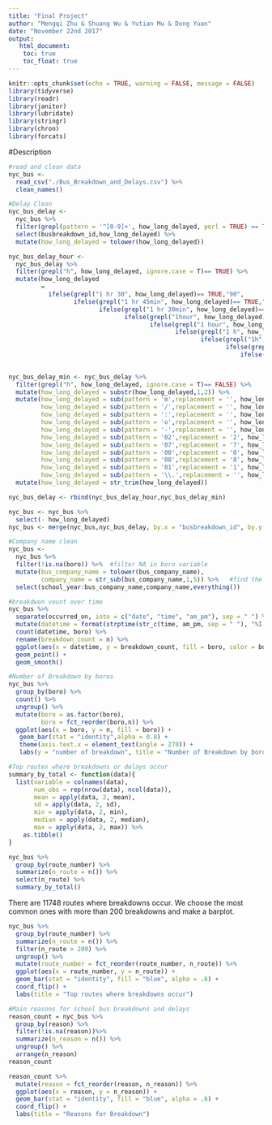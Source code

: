 ```yaml
---
title: "Final Project"
author: "Mengqi Zhu & Shuang Wu & Yutian Mu & Dong Yuan"
date: "November 22nd 2017"
output: 
   html_document:
    toc: true
    toc_float: true
---
```


```r
knitr::opts_chunk$set(echo = TRUE, warning = FALSE, message = FALSE)
library(tidyverse)
library(readr)
library(janitor)
library(lubridate)
library(stringr)
library(chron)
library(forcats)
```

#Description
```r
#read and clean data
nyc_bus <- 
  read_csv("./Bus_Breakdown_and_Delays.csv") %>%
  clean_names()

#Delay Clean
nyc_bus_delay <-
  nyc_bus %>%
  filter(grepl(pattern = '^[0-9]+', how_long_delayed, perl = TRUE) == TRUE) %>%
  select(busbreakdown_id,how_long_delayed) %>%
  mutate(how_long_delayed = tolower(how_long_delayed)) 

nyc_bus_delay_hour <-
  nyc_bus_delay %>%
  filter(grepl("h", how_long_delayed, ignore.case = T)== TRUE) %>%
  mutate(how_long_delayed 
         =
           ifelse(grepl("1 hr 30", how_long_delayed)== TRUE,"90",
                  ifelse(grepl("1 hr 45min", how_long_delayed)== TRUE,"105",
                         ifelse(grepl("1 hr 30min", how_long_delayed)== TRUE,"90",
                                ifelse(grepl("1hour", how_long_delayed)== TRUE,"60",
                                       ifelse(grepl("1 hour", how_long_delayed)== TRUE,"60",
                                              ifelse(grepl("1 h", how_long_delayed)== TRUE,"60",
                                                     ifelse(grepl("1h", how_long_delayed)== TRUE,"60",
                                                            ifelse(grepl("1/2", how_long_delayed)== TRUE,"30",
                                                                ifelse(grepl("2", how_long_delayed)== TRUE,"120",
                                                                       ifelse(grepl("4", how_long_delayed)== TRUE,"240","NA")))))))))))

nyc_bus_delay_min <- nyc_bus_delay %>%
  filter(grepl("h", how_long_delayed, ignore.case = T)== FALSE) %>%
  mutate(how_long_delayed = substr(how_long_delayed,1,2)) %>%
  mutate(how_long_delayed = sub(pattern = 'm',replacement = '', how_long_delayed),
         how_long_delayed = sub(pattern = '/',replacement = '', how_long_delayed),
         how_long_delayed = sub(pattern = ':',replacement = '', how_long_delayed),
         how_long_delayed = sub(pattern = 'o',replacement = '', how_long_delayed),
         how_long_delayed = sub(pattern = '-',replacement = '', how_long_delayed),
         how_long_delayed = sub(pattern = '02',replacement = '2', how_long_delayed),
         how_long_delayed = sub(pattern = '07',replacement = '7', how_long_delayed),
         how_long_delayed = sub(pattern = '00',replacement = '0', how_long_delayed),
         how_long_delayed = sub(pattern = '08',replacement = '8', how_long_delayed),
         how_long_delayed = sub(pattern = '01',replacement = '1', how_long_delayed),
         how_long_delayed = sub(pattern = '\\.',replacement = '', how_long_delayed)) %>%
  mutate(how_long_delayed = str_trim(how_long_delayed))

nyc_bus_delay <- rbind(nyc_bus_delay_hour,nyc_bus_delay_min)

nyc_bus <- nyc_bus %>% 
  select(- how_long_delayed) 
nyc_bus <- merge(nyc_bus,nyc_bus_delay, by.x = "busbreakdown_id", by.y = "busbreakdown_id", all = TRUE) 

#Company name clean
nyc_bus <- 
  nyc_bus %>%
  filter(!is.na(boro)) %>%  #filter NA in boro variable
  mutate(bus_company_name = tolower(bus_company_name),
         company_name = str_sub(bus_company_name,1,5)) %>%   #find the unique company name
  select(school_year:bus_company_name,company_name,everything())
```

```r
#breakdwon vount over time
nyc_bus %>%
  separate(occurred_on, into = c("date", "time", "am_pm"), sep = " ") %>%
  mutate(datetime = format(strptime(str_c(time, am_pm, sep = " "), "%I:%M:%S %p"), "%H:%M:%S")) %>%
  count(datetime, boro) %>%
  rename(breakdown_count = n) %>%
  ggplot(aes(x = datetime, y = breakdown_count, fill = boro, color = boro)) +
  geom_point() +
  geom_smooth()
```

```r
#Number of Breakdown by boros
nyc_bus %>% 
  group_by(boro) %>% 
  count() %>% 
  ungroup() %>% 
  mutate(boro = as.factor(boro),
         boro = fct_reorder(boro,n)) %>% 
  ggplot(aes(x = boro, y = n, fill = boro)) +
   geom_bar(stat = "identity",alpha = 0.8) +
   theme(axis.text.x = element_text(angle = 270)) +
   labs(y = "number of breakdown", title = "Number of Breakdown by boros")
```


```r
#Top routes where breakdowns or delays occur
summary_by_total <- function(data){
  list(variable = colnames(data),
       num_obs = rep(nrow(data), ncol(data)),
       mean = apply(data, 2, mean),
       sd = apply(data, 2, sd),
       min = apply(data, 2, min),
       median = apply(data, 2, median),
       max = apply(data, 2, max)) %>%
    as.tibble()
}
```

```r
nyc_bus %>%
  group_by(route_number) %>%
  summarize(n_route = n()) %>%
  select(n_route) %>%
  summary_by_total()
```
There are 11748 routes where breakdowns occur. We choose the most common ones with more than 200 breakdowns and make a barplot.

```r
nyc_bus %>%
  group_by(route_number) %>%
  summarize(n_route = n()) %>%
  filter(n_route > 200) %>% 
  ungroup() %>%
  mutate(route_number = fct_reorder(route_number, n_route)) %>%
  ggplot(aes(x = route_number, y = n_route)) +
  geom_bar(stat = "identity", fill = "blue", alpha = .6) +
  coord_flip() +
  labs(title = "Top routes where breakdowns occur")
```



```r
#Main reasons for school bus breakdowns and delays
reason_count = nyc_bus %>%
  group_by(reason) %>%
  filter(!is.na(reason))%>%
  summarize(n_reason = n()) %>%
  ungroup() %>%
  arrange(n_reason)
reason_count

reason_count %>%
  mutate(reason = fct_reorder(reason, n_reason)) %>%
  ggplot(aes(x = reason, y = n_reason)) +
  geom_bar(stat = "identity", fill = "blue", alpha = .6) +
  coord_flip() +
  labs(title = "Reasons for Breakdown")
```






